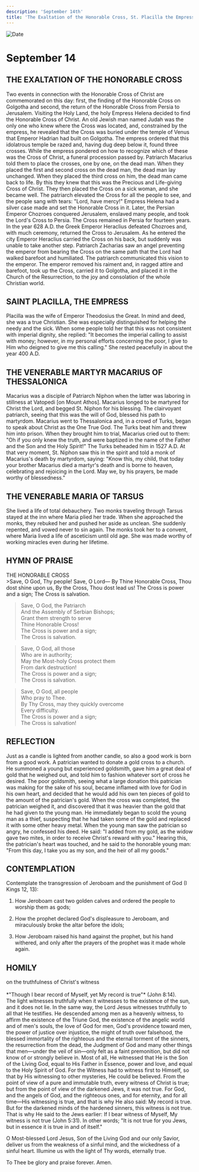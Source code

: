 ```yaml
---
description: 'September 14th'
title: 'The Exaltation of the Honorable Cross, St. Placilla the Empress, Venerable Martyr Macarius of Thessalonica, St. Maria of Tarsus'
---
```


<CustomPaginator />
<RunningHead />

<Image src="/title-imprint.png" height={68} width={50} alt="Date" className="title-imprint"/>

# <div id="date">September <Image className="four-dot" src="/four-dot.png" height={15} width={15} alt="" />14</div>

## THE EXALTATION OF THE HONORABLE CROSS

Two events in connection with the Honorable Cross of Christ are commemorated on this day: first, the finding of the Honorable Cross on Golgotha and second, the return of the Honorable Cross from Persia to Jerusalem. Visiting the Holy Land, the holy Empress Helena decided to find the Honorable Cross of Christ. An old Jewish man named Judah was the only one who knew where the Cross was located, and, constrained by the empress, he revealed that the Cross was buried under the temple of Venus that Emperor Hadrian had built on Golgotha. The empress ordered that this idolatrous temple be razed and, having dug deep below it, found three crosses. While the empress pondered on how to recognize which of these was the Cross of Christ, a funeral procession passed by. Patriarch Macarius told them to place the crosses, one by one, on the dead man. When they placed the first and second cross on the dead man, the dead man lay unchanged. When they placed the third cross on him, the dead man came back to life. By this they knew that this was the Precious and Life-giving Cross of Christ. They then placed the Cross on a sick woman, and she became well. The patriarch elevated the Cross for all the people to see, and the people sang with tears: "Lord, have mercy!" Empress Helena had a silver case made and set the Honorable Cross in it. Later, the Persian Emperor Chozroes conquered Jerusalem, enslaved many people, and took the Lord's Cross to Persia. The Cross remained in Persia for fourteen years. In the year 628 A.D. the Greek Emperor Heraclius defeated Chozroes and, with much ceremony, returned the Cross to Jerusalem. As he entered the city Emperor Heraclius carried the Cross on his back, but suddenly was unable to take another step. Patriarch Zacharias saw an angel preventing the emperor from bearing the Cross on the same path that the Lord had walked barefoot and humiliated. The patriarch communicated this vision to the emperor. The emperor removed his raiment and, in ragged attire and barefoot, took up the Cross, carried it to Golgotha, and placed it in the Church of the Resurrection, to the joy and consolation of the whole Christian world.

## SAINT PLACILLA, THE EMPRESS

Placilla was the wife of Emperor Theodosius the Great. In mind and deed, she was a true Christian. She was especially distinguished for helping the needy and the sick. When some people told her that this was not consistent with imperial dignity, she replied: "It becomes the imperial calling to assist with money; however, in my personal efforts concerning the poor, I give to Him who deigned to give me this calling." She rested peacefully in about the year 400 A.D.

## THE VENERABLE MARTYR MACARIUS OF THESSALONICA

Macarius was a disciple of Patriarch Niphon when the latter was laboring in stillness at Vatopedi [on Mount Athos]. Macarius longed to be martyred for Christ the Lord, and begged St. Niphon for his blessing. The clairvoyant patriarch, seeing that this was the will of God, blessed his path to martyrdom. Macarius went to Thessalonica and, in a crowd of Turks, began to speak about Christ as the One True God. The Turks beat him and threw him into prison. When they brought him to trial, Macarius cried out to them: "Oh if you only knew the truth, and were baptized in the name of the Father and the Son and the Holy Spirit!" The Turks beheaded him in 1527 A.D. At that very moment, St. Niphon saw this in the spirit and told a monk of Macarius's death by martyrdom, saying: "Know this, my child, that today your brother Macarius died a martyr's death and is borne to heaven, celebrating and rejoicing in the Lord. May we, by his prayers, be made worthy of blessedness."

## THE VENERABLE MARIA OF TARSUS

She lived a life of total debauchery. Two monks traveling through Tarsus stayed at the inn where Maria plied her trade. When she approached the monks, they rebuked her and pushed her aside as unclean. She suddenly repented, and vowed never to sin again. The monks took her to a convent, where Maria lived a life of asceticism until old age. She was made worthy of working miracles even during her lifetime.


## HYMN OF PRAISE
<div style={{textAlign:'center', color:'crimson', fontWeight:'bold'}}>
THE HONORABLE CROSS
</div>
>Save, O God, Thy people!  
Save, O Lord—  
By Thine Honorable Cross, Thou dost shine upon us,  
By the Cross, Thou dost lead us!  
The Cross is power and a sign;  
The Cross is salvation.  
   
>Save, O God, the Patriarch  
And the Assembly of Serbian Bishops;  
Grant them strength to serve  
Thine Honorable Cross!  
The Cross is power and a sign;  
The Cross is salvation.  
   
>Save, O God, all those  
Who are in authority;  
May the Most-holy Cross protect them  
From dark destruction!  
The Cross is power and a sign;  
The Cross is salvation.  
   
>Save, O God, all people  
Who pray to Thee.  
By Thy Cross, may they quickly overcome  
Every difficulty.  
The Cross is power and a sign;  
The Cross is salvation!  


## REFLECTION

Just as a candle is lighted from another candle, so also a good work is born from a good work. A patrician wanted to donate a gold cross to a church. He summoned a young but experienced goldsmith, gave him a great deal of gold that he weighed out, and told him to fashion whatever sort of cross he desired. The poor goldsmith, seeing what a large donation this patrician was making for the sake of his soul, became inflamed with love for God in his own heart, and decided that he would add his own ten pieces of gold to the amount of the patrician's gold. When the cross was completed, the patrician weighed it, and discovered that it was heavier than the gold that he had given to the young man. He immediately began to scold the young man as a thief, suspecting that he had taken some of the gold and replaced it with some other heavy metal. When the young man saw the patrician so angry, he confessed his deed. He said: "I added from my gold, as the widow gave two mites, in order to receive Christ's reward with you." Hearing this, the patrician's heart was touched, and he said to the honorable young man: "From this day, I take you as my son, and the heir of all my goods."


## CONTEMPLATION

Contemplate the transgression of Jeroboam and the punishment of God (I Kings 12, 13):

1. How Jeroboam cast two golden calves and ordered the people to worship them as gods;

2. How the prophet declared God's displeasure to Jeroboam, and miraculously broke the altar before the idols;

3. How Jeroboam raised his hand against the prophet, but his hand withered, and only after the prayers of the prophet was it made whole again.


## HOMILY
<div style={{textAlign:'center', color:'crimson', fontWeight:'bold'}}>
on the truthfulness of Christ's witness
</div>
<br />
<div style={{textAlign:'right'}}>
*"Though I bear record of Myself, yet My record is true"* (John 8:14).
</div>
The light witnesses truthfully when it witnesses to the existence of the sun, and it does not lie. In the same way, the Lord Jesus witnesses truthfully to all that He testifies. He descended among men as a heavenly witness, to affirm the existence of the Triune God, the existence of the angelic world and of men's souls, the love of God for men, God's providence toward men, the power of justice over injustice, the might of truth over falsehood, the blessed immortality of the righteous and the eternal torment of the sinners, the resurrection from the dead, the Judgment of God and many other things that men—under the veil of sin—only felt as a faint premonition, but did not know of or strongly believe in. Most of all, He witnessed that He is the Son of the Living God, equal to His Father in Essence, power and love, and equal to the Holy Spirit of God. For the Witness had to witness first to Himself, so that by His witnessing to other mysteries, He could be believed. From the point of view of a pure and immutable truth, every witness of Christ is true; but from the point of view of the darkened Jews, it was not true. For God, and the angels of God, and the righteous ones, and for eternity, and for all time—His witnessing is true, and that is why He also said: My record is true. But for the darkened minds of the hardened sinners, this witness is not true. That is why He said to the Jews earlier: If I bear witness of Myself, My witness is not true (John 5:31). In other words; "It is not true for you Jews, but in essence it is true in and of itself."

O Most-blessed Lord Jesus, Son of the Living God and our only Savior, deliver us from the weakness of a sinful mind, and the wickedness of a sinful heart. Illumine us with the light of Thy words, eternally true.

To Thee be glory and praise forever. Amen.